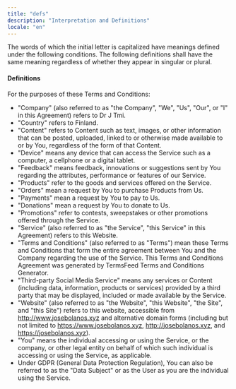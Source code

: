 ```yaml
---
title: "defs"
description: "Interpretation and Definitions"
locale: "en"
---
```


The words of which the initial letter is capitalized have meanings defined under the following conditions. The following definitions shall have the same meaning regardless of whether they appear in singular or plural.

#### Definitions
For the purposes of these Terms and Conditions:
- "Company" (also referred to as "the Company", "We", "Us", "Our", or "I" in this Agreement) refers to Dr J Tmi.
- "Country" refers to Finland.
- "Content" refers to Content such as text, images, or other information that can be posted, uploaded, linked to or otherwise made available to or by You, regardless of the form of that Content.
- "Device" means any device that can access the Service such as a computer, a cellphone or a digital tablet.
- "Feedback" means feedback, innovations or suggestions sent by You regarding the attributes, performance or features of our Service.
- "Products" refer to the goods and services offered on the Service.
- "Orders" mean a request by You to purchase Products from Us.
- "Payments" mean a request by You to pay to Us.
- "Donations" mean a request by You to donate to Us.
- "Promotions" refer to contests, sweepstakes or other promotions offered through the Service.
- "Service" (also referred to as "the Service", "this Service" in this Agreement) refers to this Website.
- "Terms and Conditions" (also referred to as "Terms") mean these Terms and Conditions that form the entire agreement between You and the Company regarding the use of the Service. This Terms and Conditions Agreement was generated by TermsFeed Terms and Conditions Generator.
- "Third-party Social Media Service" means any services or Content (including data, information, products or services) provided by a third party that may be displayed, included or made available by the Service.
- "Website" (also referred to as "the Website", "this Website", "the Site", and "this Site") refers to this website, accessible from http://www.josebolanos.xyz and alternative domain forms (including but not limited to https://www.josebolanos.xyz, http://josebolanos.xyz, and https://josebolanos.xyz).
- "You" means the individual accessing or using the Service, or the company, or other legal entity on behalf of which such individual is accessing or using the Service, as applicable.
- Under GDPR (General Data Protection Regulation), You can also be referred to as the "Data Subject" or as the User as you are the individual using the Service.